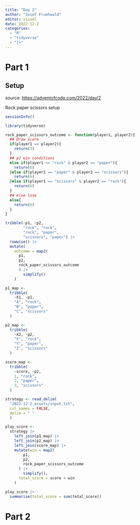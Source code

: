 ```yaml
---
title: "Day 2"
author: "Josef Fruehwald"
editor: visual
date: 2022-12-2
categories:
  - "R"
  - "tidyverse"
  - "|>"
---
```


# Part 1

## Setup

source: <https://adventofcode.com/2022/day/2>

Rock paper scissors setup

```r
sessionInfo()
```

```r
library(tidyverse)
```

```r
rock_paper_scissors_outcome <- function(player1, player2){
  ## Draw score
  if(player1 == player2){
    return(3)
  }
  ## p2 win conditions
  else if(player1 == "rock" & player2 == "paper"){
    return(6)
  }else if(player1 == "paper" & player2 == "scissors"){
    return(6)
  }else if(player1 == "scissors" & player2 == "rock"){
    return(6)
  }
  ## else lose
  else{
    return(0)
  }
}
```

```r
tribble(~p1, ~p2,
        "rock", "rock",
        "rock", "paper",
        "scissors", "paper") |>
  rowwise() |>
  mutate(
    outcome = map2(
      p1, 
      p2, 
      rock_paper_scissors_outcome
      ) |>
        simplify()
    )

```

```r
p1_map <- 
  tribble(
    ~X1, ~p1,
    "A", "rock",
    "B", "paper",
    "C", "scissors"
  )

p2_map <-
  tribble(
    ~X2, ~p2,
    "X", "rock",
    "Y", "paper",
    "Z", "scissors"
  )

score_map <-
  tribble(
    ~score, ~p2,
    1, "rock",
    2, "paper",
    3, "scissors"
  )
```

```r
strategy <- read_delim(
  "2022-12-2_assets/input.txt", 
  col_names = FALSE,
  delim = " "
  )
```

```r
play_score <- 
  strategy |>
    left_join(p1_map) |>
    left_join(p2_map) |>
    left_join(score_map) |>
    mutate(win = map2(
        p1,
        p2,
        rock_paper_scissors_outcome
      ) |>
        simplify(),
      total_score = score + win
    )
```

```r
play_score |>
  summarise(total_score = sum(total_score))
```

# Part 2
